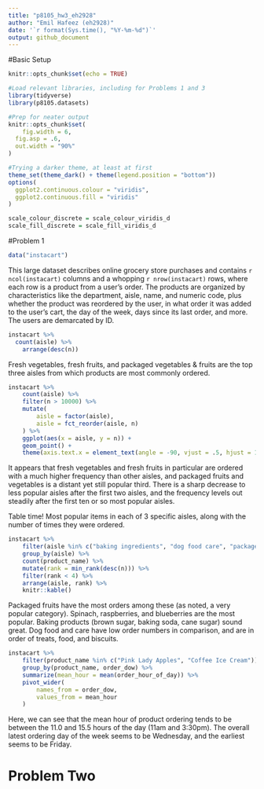 ```yaml
---
title: "p8105_hw3_eh2928"
author: "Emil Hafeez (eh2928)"
date: '`r format(Sys.time(), "%Y-%m-%d")`'
output: github_document
---
```


#Basic Setup
```r
knitr::opts_chunk$set(echo = TRUE)

#Load relevant libraries, including for Problems 1 and 3
library(tidyverse)
library(p8105.datasets)

#Prep for neater output
knitr::opts_chunk$set(
	fig.width = 6, 
  fig.asp = .6,
  out.width = "90%"
)

#Trying a darker theme, at least at first
theme_set(theme_dark() + theme(legend.position = "bottom"))
options(
  ggplot2.continuous.colour = "viridis",
  ggplot2.continuous.fill = "viridis"
)

scale_colour_discrete = scale_colour_viridis_d
scale_fill_discrete = scale_fill_viridis_d
```
#Problem 1

```r
data("instacart")
```
This large dataset describes online grocery store purchases and contains `r ncol(instacart)` columns and a whopping `r nrow(instacart)` rows, where each row is a product from a user's order. The products are organized by characteristics like the department, aisle, name, and numeric code, plus whether the product was reordered by the user, in what order it was added to the user's cart, the day of the week, days since its last order, and more. The users are demarcated by ID. 

```r
instacart %>% 
  count(aisle) %>% 
    arrange(desc(n))
```
Fresh vegetables, fresh fruits, and packaged vegetables & fruits are the top three aisles from which products are most commonly ordered. 
```r
instacart %>% 
	count(aisle) %>% 
	filter(n > 10000) %>% 
	mutate(
		aisle = factor(aisle),
		aisle = fct_reorder(aisle, n)
	) %>% 
	ggplot(aes(x = aisle, y = n)) + 
	geom_point() + 
	theme(axis.text.x = element_text(angle = -90, vjust = .5, hjust = 1))
```
It appears that fresh vegetables and fresh fruits in particular are ordered with a much higher frequency than other aisles, and packaged fruits and vegetables is a distant yet still popular third. There is a sharp decrease to less popular aisles after the first two aisles, and the frequency levels out steadily after the first ten or so most popular aisles.

Table time! Most popular items in each of 3 specific aisles, along with the number of times they were ordered.
```r
instacart %>% 
	filter(aisle %in% c("baking ingredients", "dog food care", "packaged vegetables fruits")) %>% 
	group_by(aisle) %>% 
	count(product_name) %>% 
	mutate(rank = min_rank(desc(n))) %>% 
	filter(rank < 4) %>% 
	arrange(aisle, rank) %>% 
	knitr::kable()
```
Packaged fruits have the most orders among these (as noted, a very popular category). Spinach, raspberries, and blueberries are the most popular. Baking products (brown sugar, baking soda, cane sugar) sound great. Dog food and care have low order numbers in comparison, and are in order of treats, food, and biscuits.
```r
instacart %>% 
	filter(product_name %in% c("Pink Lady Apples", "Coffee Ice Cream")) %>% 
	group_by(product_name, order_dow) %>% 
	summarize(mean_hour = mean(order_hour_of_day)) %>% 
	pivot_wider(
		names_from = order_dow,
		values_from = mean_hour
	)
```
Here, we can see that the mean hour of product ordering tends to be between the 11.0 and 15.5 hours of the day (11am and 3:30pm). The overall latest ordering day of the week seems to be Wednesday, and the earliest seems to be Friday. 

# Problem Two


